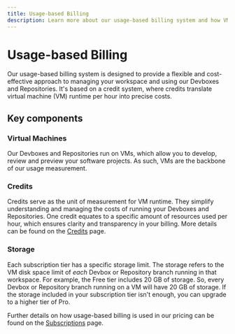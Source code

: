 ```yaml
---
title: Usage-based Billing
description: Learn more about our usage-based billing system and how VM credits work.
---
```



# Usage-based Billing

Our usage-based billing system is designed to provide a flexible and cost-effective approach to managing your workspace and using our Devboxes and Repositories. It's based on a credit system, where credits translate virtual machine (VM) runtime per hour into precise costs.

## Key components

### Virtual Machines

Our Devboxes and Repositories run on VMs, which allow you to develop, review and preview your software projects. As such, VMs are the backbone of our usage measurement.

### Credits

Credits serve as the unit of measurement for VM runtime. They simplify understanding and managing the costs of running your Devboxes and Repositories. One credit equates to a specific amount of resources used per hour, which ensures clarity and transparency in your billing.
More details can be found on the [Credits](/learn/credit-usage/credits) page.

### Storage

Each subscription tier has a specific storage limit. The storage refers to the VM disk space limit of _each_ Devbox or Repository branch running in that workspace.
For example, the Free tier includes 20 GB of storage. So, every Devbox or Repository branch running on a VM will have 20 GB of storage.
If the storage included in your subscription tier isn't enough, you can upgrade to a higher tier of Pro.

Further details on how usage-based billing is used in our pricing can be found on the [Subscriptions](/learn/plans/subscriptions) page.
